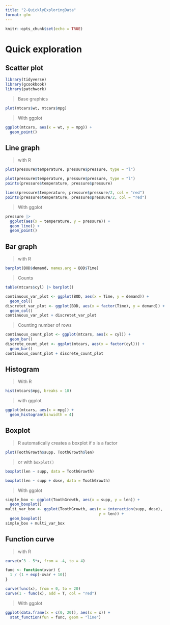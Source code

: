 ```yaml
---
title: "2-QuicklyExploringData"
format: gfm
---
```


```r
knitr::opts_chunk$set(echo = TRUE)
```

# Quick exploration

## Scatter plot

```r
library(tidyverse)
library(gcookbook)
library(patchwork)
```

> Base graphics

```r
plot(mtcars$wt, mtcars$mpg)
```

> With ggplot

```r
ggplot(mtcars, aes(x = wt, y = mpg)) +
  geom_point()
```

## Line graph

> with R

```r
plot(pressure$temperature, pressure$pressure, type = "l")
```

```r
plot(pressure$temperature, pressure$pressure, type = "l")
points(pressure$temperature, pressure$pressure)

lines(pressure$temperature, pressure$pressure/2, col = "red")
points(pressure$temperature, pressure$pressure/2, col = "red")
```

> With ggplot

```r
pressure |> 
  ggplot(aes(x = temperature, y = pressure)) +
  geom_line() +
  geom_point()
```

## Bar graph

> with R

```r
barplot(BOD$demand, names.arg = BOD$Time)
```

> Counts

```r
table(mtcars$cyl) |> barplot()
```

```r
continuous_var_plot <- ggplot(BOD, aes(x = Time, y = demand)) +
  geom_col()
discretet_var_plot <- ggplot(BOD, aes(x = factor(Time), y = demand)) +
  geom_col()
continuous_var_plot + discretet_var_plot
```

> Counting number of rows

```r
continuous_count_plot <- ggplot(mtcars, aes(x = cyl)) +
  geom_bar()
discrete_count_plot <- ggplot(mtcars, aes(x = factor(cyl))) +
  geom_bar()
continuous_count_plot + discrete_count_plot
```

## Histogram

> With R

```r
hist(mtcars$mpg, breaks = 10)
```

> with ggplot

```r
ggplot(mtcars, aes(x = mpg)) +
  geom_histogram(binwidth = 4)
```

## Boxplot

> R automatically creates a boxplot if x is a factor

```r
plot(ToothGrowth$supp, ToothGrowth$len)
```

> or with `boxplot()`

```r
boxplot(len ~ supp, data = ToothGrowth)
```

```r
boxplot(len ~ supp + dose, data = ToothGrowth)
```

> With ggplot

```r
simple_box <- ggplot(ToothGrowth, aes(x = supp, y = len)) +
  geom_boxplot()
multi_var_box <- ggplot(ToothGrowth, aes(x = interaction(supp, dose),
                                         y = len)) +
  geom_boxplot()
simple_box + multi_var_box
```

## Function curve

> with R

```r
curve(x^3 - 5*x, from = -4, to = 4)
```

```r
func <- function(xvar) {
  1 / (1 + exp(-xvar + 10))
}

curve(func(x), from = 0, to = 20)
curve(1 - func(x), add = T, col = "red")
```

> With ggplot

```r
ggplot(data.frame(x = c(0, 20)), aes(x = x)) +
  stat_function(fun = func, geom = "line")
```
